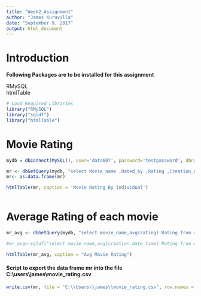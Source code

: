 ```yaml
---
title: "Week2_Assignment"
author: "James Kuruvilla"
date: "September 9, 2017"
output: html_document
---
```


# Introduction

**Following Packages are to be installed for this assignment**

RMySQL  
htmlTable  


```r

# Load Required Libraries
library("RMySQL")
library("sqldf")
library("htmlTable")
```

# Movie Rating
```r
mydb = dbConnect(MySQL(), user='data607', password='testpassword', dbname='movies', host='localhost')

mr <- dbGetQuery(mydb, "select Movie_name ,Rated_by ,Rating ,Creation_date_time from movie_rating")
mr<- as.data.frame(mr)

htmlTable(mr, caption = 'Movie Rating By Individual')



```

# Average Rating of each movie

```r

mr_avg <- dbGetQuery(mydb, "select movie_name,avg(rating) Rating from movie_rating group by movie_name")

#mr_avg<-sqldf("select movie_name,avg(creation_date_time) Rating from mr group by movie_name")

```

```r

htmlTable(mr_avg, caption = "Avg Movie Rating")
```

#### Script to export the data frame mr into the file C:\\users\\james\\movie_rating.csv

```r

write.csv(mr, file = "C:\\Users\\james\\movie_rating.csv", row.names = FALSE)

```
